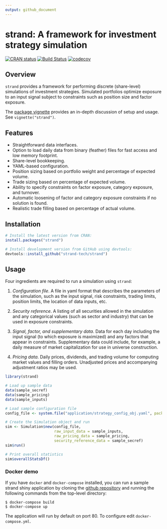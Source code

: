 ```yaml
---
output: github_document
---
```


# strand: A framework for investment strategy simulation

[![CRAN status](https://www.r-pkg.org/badges/version/strand)](https://cran.r-project.org/package=strand)
[![Build Status](https://travis-ci.org/strand-tech/strand.svg?branch=master)](https://travis-ci.org/strand-tech/strand)
[![codecov](https://codecov.io/gh/strand-tech/strand/branch/master/graph/badge.svg)](https://codecov.io/gh/strand-tech/strand)

## Overview

`strand` provides a framework for performing discrete (share-level) simulations of investment strategies. Simulated portfolios optimize exposure to an input signal subject to constraints such as position size and factor exposure.

The [package vignette](https://cran.r-project.org/web/packages/strand/vignettes/strand.html) provides an in-depth discussion of setup and usage. See `vignette("strand")`.

## Features

* Straightforward data interfaces.
* Option to load daily data from binary (feather) files for fast access and low memory footprint.
* Share-level bookkeeping.
* YAML-based configuration.
* Position sizing based on portfolio weight and percentage of expected volume.
* Trade sizing based on percentage of expected volume.
* Ability to specify constraints on factor exposure, category exposure, and turnover.
* Automatic loosening of factor and category exposure constraints if no solution is found.
* Realistic trade filling based on percentage of actual volume.

## Installation

```r
# Install the latest version from CRAN:
install.packages("strand")

# Install development version from GitHub using devtools:
devtools::install_github("strand-tech/strand")
```

## Usage

Four ingredients are required to run a simulation using `strand`:

1. *Configuration file*. A file in yaml format that describes the parameters of the simulation, such as the input signal, risk constraints, trading limits, position limits, the location of data inputs, etc.

1. *Security reference*. A listing of all securities allowed in the simulation and any categorical values (such as sector and industry) that can be used in exposure constraints.

1. *Signal, factor, and supplementary data*. Data for each day including the input signal (to which exposure is maximized) and any factors that appear in constraints.  Supplementary data could include, for example, a daily  measure of market capitalization for use in universe construction.

1. *Pricing data*. Daily prices, dividends, and trading volume for computing market values and filling orders. Unadjusted prices and accompanying adjustment ratios may be used.

```r
library(strand)

# Load up sample data
data(sample_secref)
data(sample_pricing)
data(sample_inputs)

# Load sample configuration file
config_file <- system.file("application/strategy_config_obj.yaml", package = "strand")

# Create the Simulation object and run
sim <- Simulation$new(config_file,
                      raw_input_data = sample_inputs,
                      raw_pricing_data = sample_pricing,
                      security_reference_data = sample_secref)
sim$run()

# Print overall statistics
sim$overallStatsDf()
```

### Docker demo

If you have `docker` and `docker-compose` installed, you can run a sample strand shiny application by cloning the [github repository](https://github.com/strand-tech/strand) and running the following commands from the top-level directory:

```console
$ docker-compose build
$ docker-compose up
```

The application will run by default on port 80. To configure edit `docker-compose.yml`.